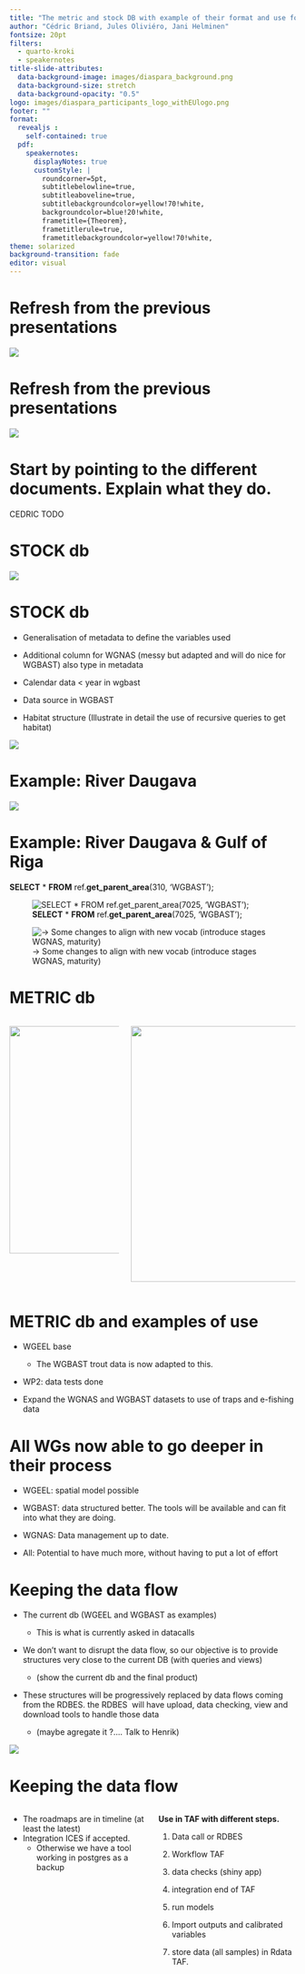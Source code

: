 ```yaml
---
title: "The metric and stock DB with example of their format and use for WNAS, WGEEL and WGBAST"
author: "Cédric Briand, Jules Oliviéro, Jani Helminen"
fontsize: 20pt
filters:
  - quarto-kroki
  - speakernotes
title-slide-attributes:
  data-background-image: images/diaspara_background.png
  data-background-size: stretch
  data-background-opacity: "0.5"
logo: images/diaspara_participants_logo_withEUlogo.png
footer: ""
format: 
  revealjs :
    self-contained: true
  pdf:
    speakernotes:
      displayNotes: true
      customStyle: |
        roundcorner=5pt,
        subtitlebelowline=true,
        subtitleaboveline=true,
        subtitlebackgroundcolor=yellow!70!white,
        backgroundcolor=blue!20!white,
        frametitle={Theorem},
        frametitlerule=true,
        frametitlebackgroundcolor=yellow!70!white,
theme: solarized
background-transition: fade
editor: visual
---
```


# Refresh from the previous presentations

![](images/clipboard-154407505.png)

# Refresh from the previous presentations

![](images/clipboard-4195111625.png)

# Start by pointing to the different documents. Explain what they do.

CEDRIC TODO

# STOCK db

![](images/copilot_stock_model.png)

# STOCK db

-   Generalisation of metadata to define the variables used

-   Additional column for WGNAS (messy but adapted and will do nice for WGBAST) also type in metadata

-   Calendar data \< year in wgbast

-   Data source in WGBAST

-   Habitat structure (Illustrate in detail the use of recursive queries to get habitat)

![](images/clipboard-3336618413.png)

# Example: River Daugava

![](images/clipboard-1464342884.png)

# Example: River Daugava & Gulf of Riga

**SELECT** \* **FROM** ref.**get_parent_area**(310, 'WGBAST');

![**SELECT** \* **FROM** ref.**get_parent_area**(7025, 'WGBAST');](images/clipboard-4250192328.png)

![-\> Some changes to align with new vocab (introduce stages WGNAS, maturity)](images/clipboard-3762430346.png)

# METRIC db

::::: columns
::: {.column .incremental width="40%"}
![](images/clipboard-1207399477.png){fig-align="left" width="400"}
:::

::: {.column width="60%"}
![](images/clipboard-2784958256.png){width="450"}
:::
:::::

# METRIC db and examples of use

-   WGEEL base

    -   The WGBAST trout data is now adapted to this.

-   WP2: data tests done

-   Expand the WGNAS and WGBAST datasets to use of traps and e-fishing data

# All WGs now able to go deeper in their process

-   WGEEL: spatial model possible

-   WGBAST: data structured better. The tools will be available and can fit into what they are doing.

-   WGNAS: Data management up to date.

-   All: Potential to have much more, without having to put a lot of effort

# Keeping the data flow

-   The current db (WGEEL and WGBAST as examples)

    -   This is what is currently asked in datacalls

-   We don't want to disrupt the data flow, so our objective is to provide structures very close to the current DB (with queries and views)

    -   (show the current db and the final product)

-   These structures will be progressively replaced by data flows coming from the RDBES. the RDBES  will have upload, data checking, view and download tools to handle those data

    -   (maybe agregate it ?.... Talk to Henrik)

![](images/clipboard-55398605.png)

# Keeping the data flow

::::: columns
::: {.column .incremental width="50%"}
-   The roadmaps are in timeline (at least the latest)
-   Integration ICES if accepted.
    -   Otherwise we have a tool working in postgres as a backup
:::

::: {.column width="50%"}
**Use in TAF with different steps.**

1.  Data call or RDBES

2.  Workflow TAF

3.  data checks (shiny app)

4.  integration end of TAF

5.  run models

6.  Import outputs and calibrated variables

7.  store data (all samples) in Rdata TAF.
:::
:::::